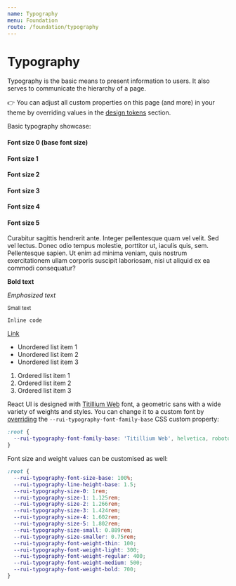 ```yaml
---
name: Typography
menu: Foundation
route: /foundation/typography
---
```


# Typography


Typography is the basic means to present information to users. It also serves to
communicate the hierarchy of a page.

👉 You can adjust all custom properties on this page (and more) in your theme by
overriding values in the
[design tokens](/customize/theming/overview#design-tokens) section.

Basic typography showcase:

<Playground>
  <h4 className="typography-size-0">Font size 0 (base font size)</h4>
  <h4 className="typography-size-1">Font size 1</h4>
  <h4 className="typography-size-2">Font size 2</h4>
  <h4 className="typography-size-3">Font size 3</h4>
  <h4 className="typography-size-4">Font size 4</h4>
  <h4 className="typography-size-5">Font size 5</h4>
  <p>
    Curabitur sagittis hendrerit ante. Integer pellentesque quam vel velit. Sed
    vel lectus. Donec odio tempus molestie, porttitor ut, iaculis quis, sem.
    Pellentesque sapien. Ut enim ad minima veniam, quis nostrum exercitationem
    ullam corporis suscipit laboriosam, nisi ut aliquid ex ea commodi
    consequatur?
  </p>
  <p>
    <strong>Bold text</strong>
  </p>
  <p>
    <em>Emphasized text</em>
  </p>
  <p>
    <small>Small text</small>
  </p>
  <p>
    <code>Inline code</code>
  </p>
  <p>
    <a href="/">Link</a>
  </p>
  <ul>
    <li>Unordered list item 1</li>
    <li>Unordered list item 2</li>
    <li>Unordered list item 3</li>
  </ul>
  <ol>
    <li>Ordered list item 1</li>
    <li>Ordered list item 2</li>
    <li>Ordered list item 3</li>
  </ol>
</Playground>

React UI is designed with
[Titillium Web](https://fonts.google.com/specimen/Titillium+Web) font,
a geometric sans with a wide variety of weights and styles. You can change it to
a custom font by [overriding](/customize/theming/overview) the
`--rui-typography-font-family-base` CSS custom property:

```css
:root {
  --rui-typography-font-family-base: 'Titillium Web', helvetica, roboto, arial, sans-serif;
}
```

Font size and weight values can be customised as well:

```css
:root {
  --rui-typography-font-size-base: 100%;
  --rui-typography-line-height-base: 1.5;
  --rui-typography-size-0: 1rem;
  --rui-typography-size-1: 1.125rem;
  --rui-typography-size-2: 1.266rem;
  --rui-typography-size-3: 1.424rem;
  --rui-typography-size-4: 1.602rem;
  --rui-typography-size-5: 1.802rem;
  --rui-typography-size-small: 0.889rem;
  --rui-typography-size-smaller: 0.75rem;
  --rui-typography-font-weight-thin: 100;
  --rui-typography-font-weight-light: 300;
  --rui-typography-font-weight-regular: 400;
  --rui-typography-font-weight-medium: 500;
  --rui-typography-font-weight-bold: 700;
}
```
